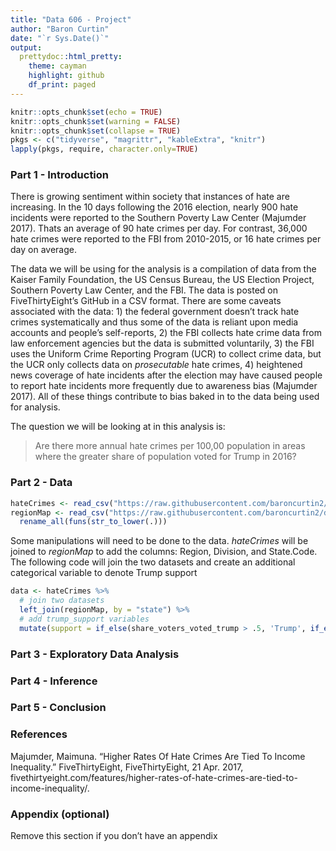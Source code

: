 ```yaml
---
title: "Data 606 - Project"
author: "Baron Curtin"
date: "`r Sys.Date()`"
output:
  prettydoc::html_pretty:
    theme: cayman
    highlight: github
    df_print: paged
---
```


```r
knitr::opts_chunk$set(echo = TRUE)
knitr::opts_chunk$set(warning = FALSE)
knitr::opts_chunk$set(collapse = TRUE)
pkgs <- c("tidyverse", "magrittr", "kableExtra", "knitr")
lapply(pkgs, require, character.only=TRUE)
```

### Part 1 - Introduction

There is growing sentiment within society that instances of hate are increasing. In the 10 days following the 2016 election, nearly 900 hate incidents were reported to the Southern Poverty Law Center (Majumder 2017). Thats an average of 90 hate crimes per day. For contrast, 36,000 hate crimes were reported to the FBI from 2010-2015, or 16 hate crimes per day on average.

The data we will be using for the analysis is a compilation of data from the Kaiser Family Foundation, the US Census Bureau, the US Election Project, Southern Poverty Law Center, and the FBI. The data is posted on FiveThirtyEight's GitHub in a CSV format. There are some caveats associated with the data: 1) the federal government doesn't track hate crimes systematically and thus some of the data is reliant upon media accounts and people's self-reports, 2) the FBI collects hate crime data from law enforcement agencies but the data is submitted voluntarily, 3) the FBI uses the Uniform Crime Reporting Program (UCR) to collect crime data, but the UCR only collects data on *prosecutable* hate crimes, 4) heightened news coverage of hate incidents after the election may have caused people to report hate incidents more frequently due to awareness bias (Majumder 2017). All of these things contribute to bias baked in to the data being used for analysis.

The question we will be looking at in this analysis is:  

> Are there more annual hate crimes per 100,00 population in areas where the greater share of population voted for Trump in 2016?


### Part 2 - Data

```r
hateCrimes <- read_csv("https://raw.githubusercontent.com/baroncurtin2/data606/master/project/data/hate_crimes.csv")
regionMap <- read_csv("https://raw.githubusercontent.com/baroncurtin2/data606/master/project/data/region_mapping.csv") %>%
  rename_all(funs(str_to_lower(.)))
```

Some manipulations will need to be done to the data. *hateCrimes* will be joined to *regionMap* to add the columns: Region, Division, and State.Code. The following code will join the two datasets and create an additional categorical variable to denote Trump support

```r
data <- hateCrimes %>%
  # join two datasets
  left_join(regionMap, by = "state") %>%
  # add trump_support variables
  mutate(support = if_else(share_voters_voted_trump > .5, 'Trump', if_else(share_voters_voted_trump < .5, 'Other', 'Split'), 'Split'))
```


### Part 3 - Exploratory Data Analysis


### Part 4 - Inference


### Part 5 - Conclusion


### References
Majumder, Maimuna. “Higher Rates Of Hate Crimes Are Tied To Income Inequality.” FiveThirtyEight, FiveThirtyEight, 21 Apr. 2017, fivethirtyeight.com/features/higher-rates-of-hate-crimes-are-tied-to-income-inequality/.

### Appendix (optional)

Remove this section if you don't have an appendix